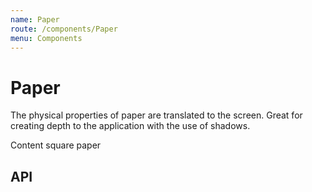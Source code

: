 ```yaml
---
name: Paper
route: /components/Paper
menu: Components
---
```



# Paper

The physical properties of paper are translated to the screen.
Great for creating depth to the application with the use of shadows.

<Playground>
  <SpacedGroup direction="vertical" xs={16}>
    <Paper>
      <SpacedGroup xs={24}>
        <span>Content</span>
      </SpacedGroup>
    </Paper>
    <Paper square>square paper</Paper>
  </SpacedGroup>
</Playground>

## API

<PropsTable of={Paper} />
